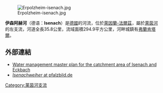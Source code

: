 [[Image:Erpolzheim-isenach.jpg|right]]

'''伊森阿赫河'''（德语：'''Isenach'''）是[[德國|德國]]的河流，位於[[萊因蘭-法爾茲|萊因蘭-法爾茲]]，屬於[[萊茵河|萊茵河]]的左支流，河道全長35.8公里，流域面積294.9平方公里，河畔城鎮有[[弗蘭肯塔爾|弗蘭肯塔爾]]。

==外部連結==
* [https://web.archive.org/web/20120327234646/http://www.sgdsued.rlp.de/icc/Internet/med/b94/b94708fd-c931-8911-7e61-262102700266,11111111-1111-1111-1111-111111111111.pdf Water management master plan for the catchment area of Isenach and Eckbach]
* [https://web.archive.org/web/20090626080821/http://www.pfalzbild.de/bilder/isenach/bilder.html ''Isenachweiher'' at pfalzbild.de]

{{Germany-geo-stub}}
[[Category:莱茵河支流|Category:莱茵河支流]]